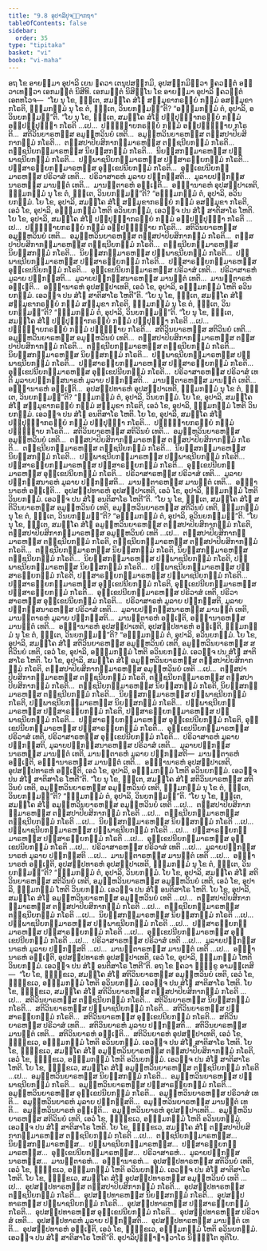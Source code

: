 ```yaml
---
title: "9.8 ອຸປາລິປຸຈ຺ຉາກຖາ"
tableOfContents: false
sidebar:
  order: 35
type: "tipitaka"
basket: "vi"
book: "vi-maha"
---
```



<DynamicBreadcrumb />

<Division number="400" book="vi-maha">

<Paragraph number="1829" book="vi-maha">
ອຖ ໂຂ ອາຍສ຺ມາ ອຸປາລິ ເຍນ ຠຄວາ ເຕນຸປສງ຺ກມິ, ອຸປສງ຺ກມິຕ຺ວາ ຠຄວນ຺ຕໍ ອຠິວາເທຕ຺ວາ ເອກມນ຺ຕໍ ນິສີທິ. ເອກມນ຺ຕໍ ນິສິນ຺ໂນ ໂຂ ອາຍສ຺ມາ ອຸປາລິ ຠຄວນ຺ຕໍ ເອຕທໂວຈ—  “ໂຍ ນຸ ໂຂ, ຠນ຺ເຕ, ສມຄ຺ໂຄ ສໍໂຆ ສມ຺ມຸຂາກຣຓີຍໍ ກມ຺ມໍ ອສມ຺ມຸຂາ ກໂຣຕິ, ຘມ຺ມກມ຺ມໍ ນຸ ໂຂ ຕໍ, ຠນ຺ເຕ, ວິນຍກມ຺ມນ຺”ຕິ? “ອຘມ຺ມກມ຺ມໍ ຕໍ, ອຸປາລິ, ອວິນຍກມ຺ມນ຺”ຕິ. “ໂຍ ນຸ ໂຂ, ຠນ຺ເຕ, ສມຄ຺ໂຄ ສໍໂຆ ປຏິປຸຈ຺ຉາກຣຓີຍໍ ກມ຺ມໍ ອປ຺ປຏິປຸຈ຺ຉາ ກໂຣຕິ …ເປ…  ປຏິຎ຺ຎາຍກຣຓີຍໍ ກມ຺ມໍ ອປ຺ປຏິຎ຺ຎາຍ ກໂຣຕິ…  ສຕິວິນຍາຣຫສ຺ສ ອມູຬ຺ຫວິນຍໍ ເທຕິ…  ອມູຬ຺ຫວິນຍາຣຫສ຺ສ ຕສ຺ສປາປິຍສິກາກມ຺ມໍ ກໂຣຕິ…  ຕສ຺ສປາປິຍສິກາກມ຺ມາຣຫສ຺ສ ຕຊ຺ຊນີຍກມ຺ມໍ ກໂຣຕິ…  ຕຊ຺ຊນີຍກມ຺ມາຣຫສ຺ສ ນິຍສ຺ສກມ຺ມໍ ກໂຣຕິ…  ນິຍສ຺ສກມ຺ມາຣຫສ຺ສ ປພ຺ພາຊນີຍກມ຺ມໍ ກໂຣຕິ…  ປພ຺ພາຊນີຍກມ຺ມາຣຫສ຺ສ ປຏິສາຣຓີຍກມ຺ມໍ ກໂຣຕິ…  ປຏິສາຣຓີຍກມ຺ມາຣຫສ຺ສ ອຸກ຺ເຂປນີຍກມ຺ມໍ ກໂຣຕິ…  ອຸກ຺ເຂປນີຍກມ຺ມາຣຫສ຺ສ ປຣິວາສໍ ເທຕິ…  ປຣິວາສາຣຫໍ ມູລາຍ ປຏິກສ຺ສຕິ…  ມູລາຍປຏິກສ຺ສນາຣຫສ຺ສ ມານຕ຺ຕໍ ເທຕິ…  ມານຕ຺ຕາຣຫໍ ອພ຺ເຠຕິ…  ອພ຺ຠານາຣຫໍ ອຸປສມ຺ປາເທຕິ, ຘມ຺ມກມ຺ມໍ ນຸ ໂຂ ຕໍ, ຠນ຺ເຕ, ວິນຍກມ຺ມນ຺”ຕິ? “ອຘມ຺ມກມ຺ມໍ ຕໍ, ອຸປາລິ, ອວິນຍກມ຺ມໍ.
</Paragraph>

<Paragraph number="1830" book="vi-maha">
ໂຍ ໂຂ, ອຸປາລິ, ສມຄ຺ໂຄ ສໍໂຆ ສມ຺ມຸຂາກຣຓີຍໍ ກມ຺ມໍ ອສມ຺ມຸຂາ ກໂຣຕິ, ເອວໍ ໂຂ, ອຸປາລິ, ອຘມ຺ມກມ຺ມໍ ໂຫຕິ ອວິນຍກມ຺ມໍ, ເອວຎ຺ຈ ປນ ສໍໂຆ ສາຕິສາໂຣ ໂຫຕິ. ໂຍ ໂຂ, ອຸປາລິ, ສມຄ຺ໂຄ ສໍໂຆ ປຏິປຸຈ຺ຉາກຣຓີຍໍ ກມ຺ມໍ ອປ຺ປຏິປຸຈ຺ຉາ ກໂຣຕິ …ເປ…  ປຏິຎ຺ຎາຍກຣຓີຍໍ ກມ຺ມໍ ອປ຺ປຏິຎ຺ຎາຍ ກໂຣຕິ…  ສຕິວິນຍາຣຫສ຺ສ ອມູຬ຺ຫວິນຍໍ ເທຕິ…  ອມູຬ຺ຫວິນຍາຣຫສ຺ສ ຕສ຺ສປາປິຍສິກາກມ຺ມໍ ກໂຣຕິ…  ຕສ຺ສປາປິຍສິກາກມ຺ມາຣຫສ຺ສ ຕຊ຺ຊນີຍກມ຺ມໍ ກໂຣຕິ…  ຕຊ຺ຊນີຍກມ຺ມາຣຫສ຺ສ ນິຍສ຺ສກມ຺ມໍ ກໂຣຕິ…  ນິຍສ຺ສກມ຺ມາຣຫສ຺ສ ປພ຺ພາຊນີຍກມ຺ມໍ ກໂຣຕິ…  ປພ຺ພາຊນີຍກມ຺ມາຣຫສ຺ສ ປຏິສາຣຓີຍກມ຺ມໍ ກໂຣຕິ…  ປຏິສາຣຓີຍກມ຺ມາຣຫສ຺ສ ອຸກ຺ເຂປນີຍກມ຺ມໍ ກໂຣຕິ…  ອຸກ຺ເຂປນີຍກມ຺ມາຣຫສ຺ສ ປຣິວາສໍ ເທຕິ…  ປຣິວາສາຣຫໍ ມູລາຍ ປຏິກສ຺ສຕິ…  ມູລາຍປຏິກສ຺ສນາຣຫສ຺ສ ມານຕ຺ຕໍ ເທຕິ…  ມານຕ຺ຕາຣຫໍ ອພ຺ເຠຕິ…  ອພ຺ຠານາຣຫໍ ອຸປສມ຺ປາເທຕິ, ເອວໍ ໂຂ, ອຸປາລິ, ອຘມ຺ມກມ຺ມໍ ໂຫຕິ ອວິນຍກມ຺ມໍ. ເອວຎ຺ຈ ປນ ສໍໂຆ ສາຕິສາໂຣ ໂຫຕີ”ຕິ.
</Paragraph>

</Division>
<Division number="401" book="vi-maha">

<Paragraph number="1831" book="vi-maha">
“ໂຍ ນຸ ໂຂ, ຠນ຺ເຕ, ສມຄ຺ໂຄ ສໍໂຆ ສມ຺ມຸຂາກຣຓີຍໍ ກມ຺ມໍ ສມ຺ມຸຂາ ກໂຣຕິ, ຘມ຺ມກມ຺ມໍ ນຸ ໂຂ ຕໍ, ຠນ຺ເຕ, ວິນຍກມ຺ມນ຺”ຕິ? “ຘມ຺ມກມ຺ມໍ ຕໍ, ອຸປາລິ, ວິນຍກມ຺ມນ຺”ຕິ. “ໂຍ ນຸ ໂຂ, ຠນ຺ເຕ, ສມຄ຺ໂຄ ສໍໂຆ ປຏິປຸຈ຺ຉາກຣຓີຍໍ ກມ຺ມໍ ປຏິປຸຈ຺ຉາ ກໂຣຕິ …ເປ…  ປຏິຎ຺ຎາຍກຣຓີຍໍ ກມ຺ມໍ ປຏິຎ຺ຎາຍ ກໂຣຕິ…  ສຕິວິນຍາຣຫສ຺ສ ສຕິວິນຍໍ ເທຕິ…  ອມູຬ຺ຫວິນຍາຣຫສ຺ສ ອມູຬ຺ຫວິນຍໍ ເທຕິ…  ຕສ຺ສປາປິຍສິກາກມ຺ມາຣຫສ຺ສ ຕສ຺ສປາປິຍສິກາກມ຺ມໍ ກໂຣຕິ…  ຕຊ຺ຊນີຍກມ຺ມາຣຫສ຺ສ ຕຊ຺ຊນີຍກມ຺ມໍ ກໂຣຕິ…  ນິຍສ຺ສກມ຺ມາຣຫສ຺ສ ນິຍສ຺ສກມ຺ມໍ ກໂຣຕິ…  ປພ຺ພາຊນີຍກມ຺ມາຣຫສ຺ສ ປພ຺ພາຊນີຍກມ຺ມໍ ກໂຣຕິ…  ປຏິສາຣຓີຍກມ຺ມາຣຫສ຺ສ ປຏິສາຣຓີຍກມ຺ມໍ ກໂຣຕິ…  ອຸກ຺ເຂປນີຍກມ຺ມາຣຫສ຺ສ ອຸກ຺ເຂປນີຍກມ຺ມໍ ກໂຣຕິ…  ປຣິວາສາຣຫສ຺ສ ປຣິວາສໍ ເທຕິ ມູລາຍປຏິກສ຺ສນາຣຫໍ ມູລາຍ ປຏິກສ຺ສຕິ…  ມານຕ຺ຕາຣຫສ຺ສ ມານຕ຺ຕໍ ເທຕິ…  ອພ຺ຠານາຣຫໍ ອພ຺ເຠຕິ…  ອຸປສມ຺ປທາຣຫໍ ອຸປສມ຺ປາເທຕິ, ຘມ຺ມກມ຺ມໍ ນຸ ໂຂ ຕໍ, ຠນ຺ເຕ, ວິນຍກມ຺ມນ຺”ຕິ? “ຘມ຺ມກມ຺ມໍ ຕໍ, ອຸປາລິ, ວິນຍກມ຺ມໍ.
</Paragraph>

<Paragraph number="1832" book="vi-maha">
ໂຍ ໂຂ, ອຸປາລິ, ສມຄ຺ໂຄ ສໍໂຆ ສມ຺ມຸຂາກຣຓີຍໍ ກມ຺ມໍ ສມ຺ມຸຂາ ກໂຣຕິ, ເອວໍ ໂຂ, ອຸປາລິ, ຘມ຺ມກມ຺ມໍ ໂຫຕິ ວິນຍກມ຺ມໍ. ເອວຎ຺ຈ ປນ ສໍໂຆ ອນຕິສາໂຣ ໂຫຕິ. ໂຍ ໂຂ, ອຸປາລິ, ສມຄ຺ໂຄ ສໍໂຆ ປຏິປຸຈ຺ຉາກຣຓີຍໍ ກມ຺ມໍ ປຏິປຸຈ຺ຉາ ກໂຣຕິ…  ປຏິຎ຺ຎາຍກຣຓີຍໍ ກມ຺ມໍ ປຏິຎ຺ຎາຍ ກໂຣຕິ…  ສຕິວິນຍາຣຫສ຺ສ ສຕິວິນຍໍ ເທຕິ…  ອມູຬ຺ຫວິນຍາຣຫສ຺ສ ອມູຬ຺ຫວິນຍໍ ເທຕິ…  ຕສ຺ສປາປິຍສິກາກມ຺ມາຣຫສ຺ສ ຕສ຺ສປາປິຍສິກາກມ຺ມໍ ກໂຣຕິ…  ຕຊ຺ຊນີຍກມ຺ມາຣຫສ຺ສ ຕຊ຺ຊນີຍກມ຺ມໍ ກໂຣຕິ…  ນິຍສ຺ສກມ຺ມາຣຫສ຺ສ ນິຍສ຺ສກມ຺ມໍ ກໂຣຕິ…  ປພ຺ພາຊນີຍກມ຺ມາຣຫສ຺ສ ປພ຺ພາຊນີຍກມ຺ມໍ ກໂຣຕິ…  ປຏິສາຣຓີຍກມ຺ມາຣຫສ຺ສ ປຏິສາຣຓີຍກມ຺ມໍ ກໂຣຕິ…  ອຸກ຺ເຂປນີຍກມ຺ມາຣຫສ຺ສ ອຸກ຺ເຂປນີຍກມ຺ມໍ ກໂຣຕິ…  ປຣິວາສາຣຫສ຺ສ ປຣິວາສໍ ເທຕິ…  ມູລາຍປຏິກສ຺ສນາຣຫໍ ມູລາຍ ປຏິກສ຺ສຕິ…  ມານຕ຺ຕາຣຫສ຺ສ ມານຕ຺ຕໍ ເທຕິ…  ອພ຺ຠານາຣຫໍ ອພ຺ເຠຕິ…  ອຸປສມ຺ປທາຣຫໍ ອຸປສມ຺ປາເທຕິ, ເອວໍ ໂຂ, ອຸປາລິ, ຘມ຺ມກມ຺ມໍ ໂຫຕິ ວິນຍກມ຺ມໍ. ເອວຎ຺ຈ ປນ ສໍໂຆ ອນຕິສາໂຣ ໂຫຕີ”ຕິ.
</Paragraph>

</Division>
<Division number="402" book="vi-maha">

<Paragraph number="1833" book="vi-maha">
“ໂຍ ນຸ ໂຂ, ຠນ຺ເຕ, ສມຄ຺ໂຄ ສໍໂຆ ສຕິວິນຍາຣຫສ຺ສ ອມູຬ຺ຫວິນຍໍ ເທຕິ, ອມູຬ຺ຫວິນຍາຣຫສ຺ສ ສຕິວິນຍໍ ເທຕິ, ຘມ຺ມກມ຺ມໍ ນຸ ໂຂ ຕໍ, ຠນ຺ເຕ, ວິນຍກມ຺ມນ຺”ຕິ? “ອຘມ຺ມກມ຺ມໍ ຕໍ, ອຸປາລິ, ອວິນຍກມ຺ມນ຺”ຕິ. “ໂຍ ນຸ ໂຂ, ຠນ຺ເຕ, ສມຄ຺ໂຄ ສໍໂຆ ອມູຬ຺ຫວິນຍາຣຫສ຺ສ ຕສ຺ສປາປິຍສິກາກມ຺ມໍ ກໂຣຕິ, ຕສ຺ສປາປິຍສິກາກມ຺ມາຣຫສ຺ສ ອມູຬ຺ຫວິນຍໍ ເທຕິ …ເປ…  ຕສ຺ສປາປິຍສິກາກມ຺ມາຣຫສ຺ສ ຕຊ຺ຊນີຍກມ຺ມໍ ກໂຣຕິ, ຕຊ຺ຊນີຍກມ຺ມາຣຫສ຺ສ ຕສ຺ສປາປິຍສິກາກມ຺ມໍ ກໂຣຕິ…  ຕຊ຺ຊນີຍກມ຺ມາຣຫສ຺ສ ນິຍສ຺ສກມ຺ມໍ ກໂຣຕິ, ນິຍສ຺ສກມ຺ມາຣຫສ຺ສ ຕຊ຺ຊນີຍກມ຺ມໍ ກໂຣຕິ…  ນິຍສ຺ສກມ຺ມາຣຫສ຺ສ ປພ຺ພາຊນີຍກມ຺ມໍ ກໂຣຕິ, ປພ຺ພາຊນີຍກມ຺ມາຣຫສ຺ສ ນິຍສ຺ສກມ຺ມໍ ກໂຣຕິ…  ປພ຺ພາຊນີຍກມ຺ມາຣຫສ຺ສ ປຏິສາຣຓີຍກມ຺ມໍ ກໂຣຕິ, ປຏິສາຣຓີຍກມ຺ມາຣຫສ຺ສ ປພ຺ພາຊນີຍກມ຺ມໍ ກໂຣຕິ…  ປຏິສາຣຓີຍກມ຺ມາຣຫສ຺ສ ອຸກ຺ເຂປນີຍກມ຺ມໍ ກໂຣຕິ, ອຸກ຺ເຂປນີຍກມ຺ມາຣຫສ຺ສ ປຏິສາຣຓີຍກມ຺ມໍ ກໂຣຕິ…  ອຸກ຺ເຂປນີຍກມ຺ມາຣຫສ຺ສ ປຣິວາສໍ ເທຕິ, ປຣິວາສາຣຫສ຺ສ ອຸກ຺ເຂປນີຍກມ຺ມໍ ກໂຣຕິ…  ປຣິວາສາຣຫໍ ມູລາຍ ປຏິກສ຺ສຕິ, ມູລາຍປຏິກສ຺ສນາຣຫສ຺ສ ປຣິວາສໍ ເທຕິ…  ມູລາຍປຏິກສ຺ສນາຣຫສ຺ສ ມານຕ຺ຕໍ ເທຕິ, ມານຕ຺ຕາຣຫໍ ມູລາຍ ປຏິກສ຺ສຕິ…  ມານຕ຺ຕາຣຫໍ ອພ຺ເຠຕິ, ອພ຺ຠານາຣຫສ຺ສ ມານຕ຺ຕໍ ເທຕິ…  ອພ຺ຠານາຣຫໍ ອຸປສມ຺ປາເທຕິ, ອຸປສມ຺ປທາຣຫໍ ອພ຺ເຠຕິ, ຘມ຺ມກມ຺ມໍ ນຸ ໂຂ ຕໍ, ຠນ຺ເຕ, ວິນຍກມ຺ມນ຺”ຕິ? “ອຘມ຺ມກມ຺ມໍ ຕໍ, ອຸປາລິ, ອວິນຍກມ຺ມໍ.
</Paragraph>

<Paragraph number="1834" book="vi-maha">
ໂຍ ໂຂ, ອຸປາລິ, ສມຄ຺ໂຄ ສໍໂຆ ສຕິວິນຍາຣຫສ຺ສ ອມູຬ຺ຫວິນຍໍ ເທຕິ, ອມູຬ຺ຫວິນຍາຣຫສ຺ສ ສຕິວິນຍໍ ເທຕິ, ເອວໍ ໂຂ, ອຸປາລິ, ອຘມ຺ມກມ຺ມໍ ໂຫຕິ ອວິນຍກມ຺ມໍ. ເອວຎ຺ຈ ປນ ສໍໂຆ ສາຕິສາໂຣ ໂຫຕິ. ໂຍ ໂຂ, ອຸປາລິ, ສມຄ຺ໂຄ ສໍໂຆ ອມູຬ຺ຫວິນຍາຣຫສ຺ສ ຕສ຺ສປາປິຍສິກາກມ຺ມໍ ກໂຣຕິ, ຕສ຺ສປາປິຍສິກາກມ຺ມາຣຫສ຺ສ ອມູຬ຺ຫວິນຍໍ ເທຕິ …ເປ…  ຕສ຺ສປາປິຍສິກາກມ຺ມາຣຫສ຺ສ ຕຊ຺ຊນີຍກມ຺ມໍ ກໂຣຕິ, ຕຊ຺ຊນີຍກມ຺ມາຣຫສ຺ສ ຕສ຺ສປາປິຍສິກາກມ຺ມໍ ກໂຣຕິ…  ຕຊ຺ຊນີຍກມ຺ມາຣຫສ຺ສ ນິຍສ຺ສກມ຺ມໍ ກໂຣຕິ, ນິຍສ຺ສກມ຺ມາຣຫສ຺ສ ຕຊ຺ຊນີຍກມ຺ມໍ ກໂຣຕິ…  ນິຍສ຺ສກມ຺ມາຣຫສ຺ສ ປພ຺ພາຊນີຍກມ຺ມໍ ກໂຣຕິ, ປພ຺ພາຊນີຍກມ຺ມາຣຫສ຺ສ ນິຍສ຺ສກມ຺ມໍ ກໂຣຕິ…  ປພ຺ພາຊນີຍກມ຺ມາຣຫສ຺ສ ປຏິສາຣຓີຍກມ຺ມໍ ກໂຣຕິ, ປຏິສາຣຓີຍກມ຺ມາຣຫສ຺ສ ປພ຺ພາຊນີຍກມ຺ມໍ ກໂຣຕິ…  ປຏິສາຣຓີຍກມ຺ມາຣຫສ຺ສ ອຸກ຺ເຂປນີຍກມ຺ມໍ ກໂຣຕິ, ອຸກ຺ເຂປນີຍກມ຺ມາຣຫສ຺ສ ປຏິສາຣຓີຍກມ຺ມໍ ກໂຣຕິ…  ອຸກ຺ເຂປນີຍກມ຺ມາຣຫສ຺ສ ປຣິວາສໍ ເທຕິ, ປຣິວາສາຣຫສ຺ສ ອຸກ຺ເຂປນີຍກມ຺ມໍ ກໂຣຕິ…  ປຣິວາສາຣຫໍ ມູລາຍ ປຏິກສ຺ສຕິ, ມູລາຍປຏິກສ຺ສນາຣຫສ຺ສ ປຣິວາສໍ ເທຕິ…  ມູລາຍປຏິກສ຺ສນາຣຫສ຺ສ ມານຕ຺ຕໍ ເທຕິ, ມານຕ຺ຕາຣຫໍ ມູລາຍ ປຏິກສ຺ສຕິ—  ມານຕ຺ຕາຣຫໍ ອພ຺ເຠຕິ, ອພ຺ຠານາຣຫສ຺ສ ມານຕ຺ຕໍ ເທຕິ…  ອພ຺ຠານາຣຫໍ ອຸປສມ຺ປາເທຕິ, ອຸປສມ຺ປທາຣຫໍ ອພ຺ເຠຕິ, ເອວໍ ໂຂ, ອຸປາລິ, ອຘມ຺ມກມ຺ມໍ ໂຫຕິ ອວິນຍກມ຺ມໍ. ເອວຎ຺ຈ ປນ ສໍໂຆ ສາຕິສາໂຣ ໂຫຕີ”ຕິ.
</Paragraph>

</Division>
<Division number="403" book="vi-maha">

<Paragraph number="1835" book="vi-maha">
“ໂຍ ນຸ ໂຂ, ຠນ຺ເຕ, ສມຄ຺ໂຄ ສໍໂຆ ສຕິວິນຍາຣຫສ຺ສ ສຕິວິນຍໍ ເທຕິ, ອມູຬ຺ຫວິນຍາຣຫສ຺ສ ອມູຬ຺ຫວິນຍໍ ເທຕິ, ຘມ຺ມກມ຺ມໍ ນຸ ໂຂ ຕໍ, ຠນ຺ເຕ, ວິນຍກມ຺ມນ຺”ຕິ? “ຘມ຺ມກມ຺ມໍ ຕໍ, ອຸປາລິ, ວິນຍກມ຺ມນ຺”ຕິ. “ໂຍ ນຸ ໂຂ, ຠນ຺ເຕ, ສມຄ຺ໂຄ ສໍໂຆ ອມູຬ຺ຫວິນຍາຣຫສ຺ສ ອມູຬ຺ຫວິນຍໍ ເທຕິ …ເປ…  ຕສ຺ສປາປິຍສິກາກມ຺ມາຣຫສ຺ສ ຕສ຺ສປາປິຍສິກາກມ຺ມໍ ກໂຣຕິ …ເປ…  ຕຊ຺ຊນີຍກມ຺ມາຣຫສ຺ສ ຕຊ຺ຊນີຍກມ຺ມໍ ກໂຣຕິ …ເປ…  ນິຍສ຺ສກມ຺ມາຣຫສ຺ສ ນິຍສ຺ສກມ຺ມໍ ກໂຣຕິ …ເປ…  ປພ຺ພາຊນີຍກມ຺ມາຣຫສ຺ສ ປພ຺ພາຊນີຍກມ຺ມໍ ກໂຣຕິ …ເປ…  ປຏິສາຣຓີຍກມ຺ມາຣຫສ຺ສ ປຏິສາຣຓີຍກມ຺ມໍ ກໂຣຕິ …ເປ…  ອຸກ຺ເຂປນີຍກມ຺ມາຣຫສ຺ສ ອຸກ຺ເຂປນີຍກມ຺ມໍ ກໂຣຕິ …ເປ…  ປຣິວາສາຣຫສ຺ສ ປຣິວາສໍ ເທຕິ …ເປ…  ມູລາຍປຏິກສ຺ສນາຣຫໍ ມູລາຍ ປຏິກສ຺ສຕິ …ເປ…  ມານຕ຺ຕາຣຫສ຺ສ ມານຕ຺ຕໍ ເທຕິ …ເປ…  ອພ຺ຠານາຣຫໍ ອພ຺ເຠຕິ, ອຸປສມ຺ປທາຣຫໍ ອຸປສມ຺ປາເທຕິ, ຘມ຺ມກມ຺ມໍ ນຸ ໂຂ ຕໍ, ຠນ຺ເຕ, ວິນຍກມ຺ມນ຺”ຕິ? “ຘມ຺ມກມ຺ມໍ ຕໍ, ອຸປາລິ, ວິນຍກມ຺ມໍ.
</Paragraph>

<Paragraph number="1836" book="vi-maha">
ໂຍ ໂຂ, ອຸປາລິ, ສມຄ຺ໂຄ ສໍໂຆ ສຕິວິນຍາຣຫສ຺ສ ສຕິວິນຍໍ ເທຕິ, ອມູຬ຺ຫວິນຍາຣຫສ຺ສ ອມູຬ຺ຫວິນຍໍ ເທຕິ, ເອວໍ ໂຂ, ອຸປາລິ, ຘມ຺ມກມ຺ມໍ ໂຫຕິ ວິນຍກມ຺ມໍ. ເອວຎ຺ຈ ປນ ສໍໂຆ ອນຕິສາໂຣ ໂຫຕິ. ໂຍ ໂຂ, ອຸປາລິ, ສມຄ຺ໂຄ ສໍໂຆ ອມູຬ຺ຫວິນຍາຣຫສ຺ສ ອມູຬ຺ຫວິນຍໍ ເທຕິ …ເປ…  ຕສ຺ສປາປິຍສິກາກມ຺ມາຣຫສ຺ສ ຕສ຺ສປາປິຍສິກາກມ຺ມໍ ກໂຣຕິ …ເປ…  ຕຊ຺ຊນີຍກມ຺ມາຣຫສ຺ສ ຕຊ຺ຊນີຍກມ຺ມໍ ກໂຣຕິ …ເປ…  ນິຍສ຺ສກມ຺ມາຣຫສ຺ສ ນິຍສ຺ສກມ຺ມໍ ກໂຣຕິ …ເປ…  ປພ຺ພາຊນີຍກມ຺ມາຣຫສ຺ສ ປພ຺ພາຊນີຍກມ຺ມໍ ກໂຣຕິ …ເປ…  ປຏິສາຣຓີຍກມ຺ມາຣຫສ຺ສ ປຏິສາຣຓີຍກມ຺ມໍ ກໂຣຕິ …ເປ…  ອຸກ຺ເຂປນີຍກມ຺ມາຣຫສ຺ສ ອຸກ຺ເຂປນີຍກມ຺ມໍ ກໂຣຕິ …ເປ…  ປຣິວາສາຣຫສ຺ສ ປຣິວາສໍ ເທຕິ …ເປ…  ມູລາຍປຏິກສ຺ສນາຣຫໍ ມູລາຍ ປຏິກສ຺ສຕິ …ເປ…  ມານຕ຺ຕາຣຫສ຺ສ ມານຕ຺ຕໍ ເທຕິ …ເປ…  ອພ຺ຠານາຣຫໍ ອພ຺ເຠຕິ, ອຸປສມ຺ປທາຣຫໍ ອຸປສມ຺ປາເທຕິ, ເອວໍ ໂຂ, ອຸປາລິ, ຘມ຺ມກມ຺ມໍ ໂຫຕິ ວິນຍກມ຺ມໍ. ເອວຎ຺ຈ ປນ ສໍໂຆ ອນຕິສາໂຣ ໂຫຕີ”ຕິ.
</Paragraph>

</Division>
<Division number="404" book="vi-maha">

<Paragraph number="1837" book="vi-maha">
ອຖ ໂຂ ຠຄວາ ຠິກ຺ຂູ ອາມນ຺ເຕສິ—  “ໂຍ ໂຂ, ຠິກ຺ຂເວ, ສມຄ຺ໂຄ ສໍໂຆ ສຕິວິນຍາຣຫສ຺ສ ອມູຬ຺ຫວິນຍໍ ເທຕິ, ເອວໍ ໂຂ, ຠິກ຺ຂເວ, ອຘມ຺ມກມ຺ມໍ ໂຫຕິ ອວິນຍກມ຺ມໍ. ເອວຎ຺ຈ ປນ ສໍໂຆ ສາຕິສາໂຣ ໂຫຕິ. ໂຍ ໂຂ, ຠິກ຺ຂເວ, ສມຄ຺ໂຄ ສໍໂຆ ສຕິວິນຍາຣຫສ຺ສ ຕສ຺ສປາປິຍສິກາກມ຺ມໍ ກໂຣຕິ …ເປ…  ສຕິວິນຍາຣຫສ຺ສ ຕຊ຺ຊນີຍກມ຺ມໍ ກໂຣຕິ…  ສຕິວິນຍາຣຫສ຺ສ ນິຍສ຺ສກມ຺ມໍ ກໂຣຕິ…  ສຕິວິນຍາຣຫສ຺ສ ປພ຺ພາຊນີຍກມ຺ມໍ ກໂຣຕິ…  ສຕິວິນຍາຣຫສ຺ສ ປຏິສາຣຓີຍກມ຺ມໍ ກໂຣຕິ…  ສຕິວິນຍາຣຫສ຺ສ ອຸກ຺ເຂປນີຍກມ຺ມໍ ກໂຣຕິ…  ສຕິວິນຍາຣຫສ຺ສ ປຣິວາສໍ ເທຕິ…  ສຕິວິນຍາຣຫໍ ມູລາຍ ປຏິກສ຺ສຕິ…  ສຕິວິນຍາຣຫສ຺ສ ມານຕ຺ຕໍ ເທຕິ…  ສຕິວິນຍາຣຫໍ ອພ຺ເຠຕິ…  ສຕິວິນຍາຣຫໍ ອຸປສມ຺ປາເທຕິ, ເອວໍ ໂຂ, ຠິກ຺ຂເວ, ອຘມ຺ມກມ຺ມໍ ໂຫຕິ ອວິນຍກມ຺ມໍ. ເອວຎ຺ຈ ປນ ສໍໂຆ ສາຕິສາໂຣ ໂຫຕິ.
</Paragraph>

</Division>
<Division number="405" book="vi-maha">

<Paragraph number="1838" book="vi-maha">
ໂຍ ໂຂ, ຠິກ຺ຂເວ, ສມຄ຺ໂຄ ສໍໂຆ ອມູຬ຺ຫວິນຍາຣຫສ຺ສ ຕສ຺ສປາປິຍສິກາກມ຺ມໍ ກໂຣຕິ, ເອວໍ ໂຂ, ຠິກ຺ຂເວ, ອຘມ຺ມກມ຺ມໍ ໂຫຕິ ອວິນຍກມ຺ມໍ. ເອວຎ຺ຈ ປນ ສໍໂຆ ສາຕິສາໂຣ ໂຫຕິ. ໂຍ ໂຂ, ຠິກ຺ຂເວ, ສມຄ຺ໂຄ ສໍໂຆ ອມູຬ຺ຫວິນຍາຣຫສ຺ສ ຕຊ຺ຊນີຍກມ຺ມໍ ກໂຣຕິ …ເປ…  ອມູຬ຺ຫວິນຍາຣຫສ຺ສ ນິຍສ຺ສກມ຺ມໍ ກໂຣຕິ…  ອມູຬ຺ຫວິນຍາຣຫສ຺ສ ປພ຺ພາຊນີຍກມ຺ມໍ ກໂຣຕິ…  ອມູຬ຺ຫວິນຍາຣຫສ຺ສ ປຏິສາຣຓີຍກມ຺ມໍ ກໂຣຕິ…  ອມູຬ຺ຫວິນຍາຣຫສ຺ສ ອຸກ຺ເຂປນີຍກມ຺ມໍ ກໂຣຕິ…  ອມູຬ຺ຫວິນຍາຣຫສ຺ສ ປຣິວາສໍ ເທຕິ…  ອມູຬ຺ຫວິນຍາຣຫໍ ມູລາຍ ປຏິກສ຺ສຕິ…  ອມູຬ຺ຫວິນຍາຣຫສ຺ສ ມານຕ຺ຕໍ ເທຕິ…  ອມູຬ຺ຫວິນຍາຣຫໍ ອພ຺ເຠຕິ…  ອມູຬ຺ຫວິນຍາຣຫໍ ອຸປສມ຺ປາເທຕິ…  ອມູຬ຺ຫວິນຍາຣຫສ຺ສ ສຕິວິນຍໍ ເທຕິ, ເອວໍ ໂຂ, ຠິກ຺ຂເວ, ອຘມ຺ມກມ຺ມໍ ໂຫຕິ ອວິນຍກມ຺ມໍ. ເອວຎ຺ຈ ປນ ສໍໂຆ ສາຕິສາໂຣ ໂຫຕິ.
</Paragraph>

</Division>
<Division number="406" book="vi-maha">

<Paragraph number="1839" book="vi-maha">
ໂຍ ໂຂ, ຠິກ຺ຂເວ, ສມຄ຺ໂຄ ສໍໂຆ ຕສ຺ສປາປິຍສິກາກມ຺ມາຣຫສ຺ສ ຕຊ຺ຊນີຍກມ຺ມໍ ກໂຣຕິ …ເປ…  ຕຊ຺ຊນີຍກມ຺ມາຣຫສ຺ສ…  ນິຍສ຺ສກມ຺ມາຣຫສ຺ສ…  ປພ຺ພາຊນີຍກມ຺ມາຣຫສ຺ສ…  ປຏິສາຣຓີຍກມ຺ມາຣຫສ຺ສ…  ອຸກ຺ເຂປນີຍກມ຺ມາຣຫສ຺ສ…  ປຣິວາສາຣຫໍ…  ມູລາຍປຏິກສ຺ສນາຣຫສ຺ສ…  ມານຕ຺ຕາຣຫໍ…  ອພ຺ຠານາຣຫໍ…  ອຸປສມ຺ປທາຣຫສ຺ສ ສຕິວິນຍໍ ເທຕິ, ເອວໍ ໂຂ, ຠິກ຺ຂເວ, ອຘມ຺ມກມ຺ມໍ ໂຫຕິ ອວິນຍກມ຺ມໍ. ເອວຎ຺ຈ ປນ ສໍໂຆ ສາຕິສາໂຣ ໂຫຕິ. ໂຍ ໂຂ, ຠິກ຺ຂເວ, ສມຄ຺ໂຄ ສໍໂຆ ອຸປສມ຺ປທາຣຫສ຺ສ ອມູຬ຺ຫວິນຍໍ ເທຕິ …ເປ…  ອຸປສມ຺ປທາຣຫສ຺ສ ຕສ຺ສປາປິຍສິກາກມ຺ມໍ ກໂຣຕິ…  ອຸປສມ຺ປທາຣຫສ຺ສ ຕຊ຺ຊນີຍກມ຺ມໍ ກໂຣຕິ…  ອຸປສມ຺ປທາຣຫສ຺ສ ນິຍສ຺ສກມ຺ມໍ ກໂຣຕິ…  ອຸປສມ຺ປທາຣຫສ຺ສ ປພ຺ພາຊນີຍກມ຺ມໍ ກໂຣຕິ…  ອຸປສມ຺ປທາຣຫສ຺ສ ປຏິສາຣຓີຍກມ຺ມໍ ກໂຣຕິ…  ອຸປສມ຺ປທາຣຫສ຺ສ ອຸກ຺ເຂປນີຍກມ຺ມໍ ກໂຣຕິ…  ອຸປສມ຺ປທາຣຫສ຺ສ ປຣິວາສໍ ເທຕິ…  ອຸປສມ຺ປທາຣຫໍ ມູລາຍ ປຏິກສ຺ສຕິ…  ອຸປສມ຺ປທາຣຫສ຺ສ ມານຕ຺ຕໍ ເທຕິ…  ອຸປສມ຺ປທາຣຫໍ ອພ຺ເຠຕິ, ເອວໍ ໂຂ, ຠິກ຺ຂເວ, ອຘມ຺ມກມ຺ມໍ ໂຫຕິ ອວິນຍກມ຺ມໍ. ເອວຎ຺ຈ ປນ ສໍໂຆ ສາຕິສາໂຣ ໂຫຕີ”ຕິ.

</Paragraph>
</Division>

<Paragraph number="1840" type="center" book="vi-maha">
ອຸປາລິປຸຈ຺ຉາຠາຓວາໂຣ ນິຏ຺ຐິໂຕ ທຸຕິໂຍ.
</Paragraph>